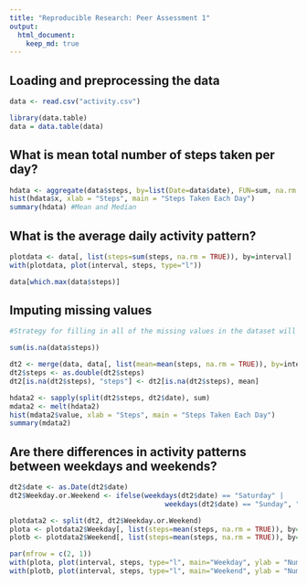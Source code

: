 ```yaml
---
title: "Reproducible Research: Peer Assessment 1"
output: 
  html_document:
    keep_md: true
---
```


## Loading and preprocessing the data
```r
data <- read.csv("activity.csv")

library(data.table)
data = data.table(data)
```

## What is mean total number of steps taken per day?
```r
hdata <- aggregate(data$steps, by=list(Date=data$date), FUN=sum, na.rm = TRUE)
hist(hdata$x, xlab = "Steps", main = "Steps Taken Each Day")
summary(hdata) #Mean and Median
```

## What is the average daily activity pattern?
```r
plotdata <- data[, list(steps=sum(steps, na.rm = TRUE)), by=interval]
with(plotdata, plot(interval, steps, type="l"))

data[which.max(data$steps)]
```

## Imputing missing values
```r
#Strategy for filling in all of the missing values in the dataset will be simply to use mean for that 5-minute interval.

sum(is.na(data$steps))

dt2 <- merge(data, data[, list(mean=mean(steps, na.rm = TRUE)), by=interval], by = "interval")
dt2$steps <- as.double(dt2$steps)
dt2[is.na(dt2$steps), "steps"] <- dt2[is.na(dt2$steps), mean]

hdata2 <- sapply(split(dt2$steps, dt2$date), sum)
mdata2 <- melt(hdata2)
hist(mdata2$value, xlab = "Steps", main = "Steps Taken Each Day")
summary(mdata2)
```

## Are there differences in activity patterns between weekdays and weekends?
```r
dt2$date <- as.Date(dt2$date)
dt2$Weekday.or.Weekend <- ifelse(weekdays(dt2$date) == "Saturday" |
                                      weekdays(dt2$date) == "Sunday", "Weekend", "Weekday")

plotdata2 <- split(dt2, dt2$Weekday.or.Weekend)
plota <- plotdata2$Weekday[, list(steps=mean(steps, na.rm = TRUE)), by=interval]
plotb <- plotdata2$Weekend[, list(steps=mean(steps, na.rm = TRUE)), by=interval]

par(mfrow = c(2, 1))
with(plota, plot(interval, steps, type="l", main="Weekday", ylab = "Number of Steps", xlab = "Interval"))
with(plotb, plot(interval, steps, type="l", main="Weekend", ylab = "Number of Steps", xlab = "Interval"))
```
